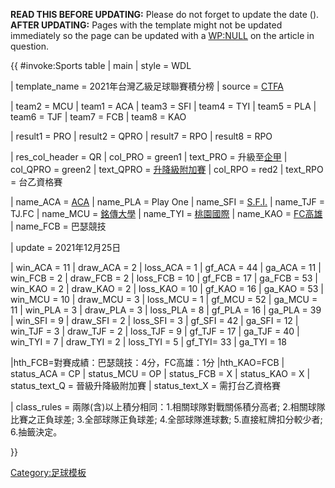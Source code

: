 <noinclude>'''READ THIS BEFORE UPDATING:''' Please do not forget to update the date ({{para|update}}).<br />'''AFTER UPDATING:''' Pages with the template might not be updated immediately so the page can be updated with a [[WP:NULL]] on the article in question.</noinclude>

{{ #invoke:Sports table | main | style = WDL

| template_name = 2021年台灣乙級足球聯賽積分榜
| source = [https://www.ctfa.com.tw/ CTFA]

<!--Update team positions here-->

| team2 = MCU | team1 = ACA | team3 = SFI | team4 = TYI | team5 = PLA | team6 = TJF | team7 = FCB | team8 = KAO

<!--Update team qualifications here (defined below)-->

| result1 = PRO | result2 = QPRO | result7 = RPO | result8 = RPO

<!--Qualification and relegation column definitions-->

| res_col_header = QR
| col_PRO = green1 
| text_PRO = 升級至[[台灣企業甲級足球聯賽|企甲]]
| col_QPRO = green2    
| text_QPRO = [[2021年台灣企業甲級足球聯賽#升降級附加賽|升降級附加賽]]
| col_RPO = red2
| text_RPO = 台乙資格賽

<!--Team definitions (wikilinks in table)-->

| name_ACA = [[陳信安足球學校|ACA]]
| name_PLA = Play One
| name_SFI = [[週六足球國際|S.F.I.]] 
| name_TJF = TJ.FC
| name_MCU = [[銘傳大學足球隊|銘傳大學]]
| name_TYI = [[桃園國際男子足球隊|桃園國際]]
| name_KAO = [[高雄足球俱樂部|FC高雄]]
| name_FCB = 巴瑟競技

<!--Update team results here and then (if needed) positions above. Don't forget to update the date (update parameter)-->

| update = 2021年12月25日

| win_ACA = 11 | draw_ACA = 2 | loss_ACA = 1 | gf_ACA = 44 | ga_ACA = 11 <!--ACA-->
| win_FCB = 2 | draw_FCB = 2 | loss_FCB = 10 | gf_FCB = 17 | ga_FCB = 53 <!--FCB+TA-->
| win_KAO = 2 | draw_KAO = 2 | loss_KAO = 10 | gf_KAO = 16 | ga_KAO = 53 <!--FC高雄-->
| win_MCU = 10 | draw_MCU = 3 | loss_MCU = 1 | gf_MCU = 52 | ga_MCU = 11 <!--銘傳大學-->
| win_PLA = 3 | draw_PLA = 3 | loss_PLA = 8 | gf_PLA = 16 | ga_PLA = 39 <!--PlayOne師大-->
| win_SFI = 9 | draw_SFI = 2 | loss_SFI = 3 | gf_SFI = 42 | ga_SFI = 12 <!--S.F.I.-->
| win_TJF = 3 | draw_TJF = 2 | loss_TJF = 9 | gf_TJF = 17 | ga_TJF = 40 <!--TJ.FC-->
| win_TYI = 7 | draw_TYI = 2 | loss_TYI = 5 | gf_TYI= 33 | ga_TYI = 18 <!--桃園國際-->

<!--Status-->
|hth_FCB=對賽成績：巴瑟競技：4分，FC高雄：1分
|hth_KAO=FCB
| status_ACA = CP
| status_MCU = OP
| status_FCB = X
| status_KAO = X
| status_text_Q = 晉級升降級附加賽
| status_text_X = 需打台乙資格賽

<!--Table settings and rules-->

| class_rules = 兩隊(含)以上積分相同：1.相關球隊對戰關係積分高者; 2.相關球隊比賽之正負球差; 3.全部球隊正負球差; 4.全部球隊進球數; 5.直接紅牌扣分較少者; 6.抽籤決定。

}}

<noinclude>

{{documentation}}

{{Template reference list}}

[[Category:足球模板]]

</noinclude>